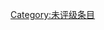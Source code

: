 {{catmore1|[[Wikipedia:建筑专题|Wikipedia:建筑专题]]}}
{{Articles by Quality| topic=建筑|project=建筑|format=TOC}}
{{Wikipedia category}}
{{emptycat}}

[[Category:未评级条目|Category:未评级条目]]